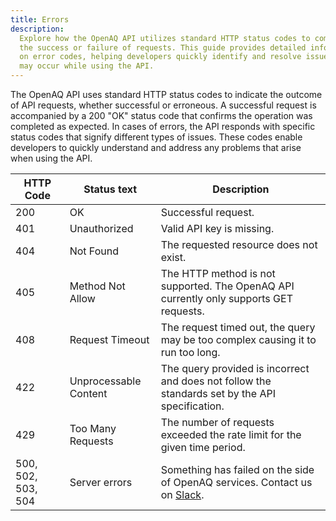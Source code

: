 ```yaml
---
title: Errors
description:
  Explore how the OpenAQ API utilizes standard HTTP status codes to communicate
  the success or failure of requests. This guide provides detailed information
  on error codes, helping developers quickly identify and resolve issues that
  may occur while using the API.
---
```





The OpenAQ API uses standard HTTP status codes to indicate the outcome of API
requests, whether successful or erroneous. A successful request is accompanied
by a 200 "OK" status code that confirms the operation was completed as expected.
In cases of errors, the API responds with specific status codes that signify
different types of issues. These codes enable developers to quickly understand
and address any problems that arise when using the API.

<table>
    <thead>
        <th>HTTP Code</th>
        <th>Status text</th>
        <th>Description</th>
    </thead>
    <tbody>
        <tr><td>200</td><td>OK</td><td>Successful request.</td></tr>
        <tr><td>401</td><td>Unauthorized</td><td>Valid API key is missing.</td></tr>
        <tr><td>404</td><td>Not Found</td><td>The requested resource does not exist.</td></tr>
        <tr><td>405</td><td>Method Not Allow</td><td>The HTTP method is not supported. The OpenAQ API currently only supports GET requests.</td></tr>
        <tr><td>408</td><td>Request Timeout</td><td>The request timed out, the query may be too complex causing it to run too long.</td></tr>
        <tr><td>422</td><td>Unprocessable Content</td><td>The query provided is
        incorrect and does not follow the standards set by the API specification.</td></tr>
        <tr><td>429</td><td>Too Many Requests</td><td>The number of requests
        exceeded the rate limit for the given time period.</td></tr>
        <tr><td>500, 502, 503, 504</td><td>Server errors</td><td>Something has
        failed on the side of OpenAQ services. Contact us on <a href="https://join.slack.com/t/openaq/shared_invite/zt-yzqlgsva-v6McumTjy2BZnegIK9XCVw" target="_blank" rel="noopener noreferrer" style="display: inline-flex;">Slack <Icon name="external"/></a>.</td></tr>
    </tbody>
</table>

<FeedbackForm />